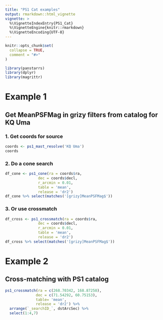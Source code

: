 ```yaml
---
title: "PS1 Cat examples"
output: rmarkdown::html_vignette
vignette: >
  %\VignetteIndexEntry{PS1_Cat}
  %\VignetteEngine{knitr::rmarkdown}
  %\VignetteEncoding{UTF-8}
---
```


```r
knitr::opts_chunk$set(
  collapse = TRUE,
  comment = "#>"
)
```

```r
library(panstarrs)
library(dplyr)
library(magrittr)
```

# Example 1

## Get MeanPSFMag in grizy filters from catalog for KQ Uma

### 1. Get coords for source

```r
coords <- ps1_mast_resolve('KQ Uma')
coords
```
### 2. Do a cone search
```r
df_cone <- ps1_cone(ra = coords$ra, 
               dec = coords$decl,
               r_arcmin = 0.01,
               table = 'mean',
               release = 'dr2')
df_cone %>% select(matches('[grizy]MeanPSFMag$'))
```
### 3. Or use crossmatch
```r
df_cross <- ps1_crossmatch(ra = coords$ra, 
               dec = coords$decl,
               r_arcmin = 0.01,
               table = 'mean',
               release = 'dr2')
df_cross %>% select(matches('[grizy]MeanPSFMag$'))
```
# Example 2

## Cross-matching with PS1 catalog

```r
ps1_crossmatch(ra = c(268.70342, 168.87258), 
              dec = c(71.54292, 60.75153),
              table= 'mean',
              release = 'dr2') %>% 
  arrange(`_searchID_`, dstArcSec) %>% 
  select(1:4,7)
```




